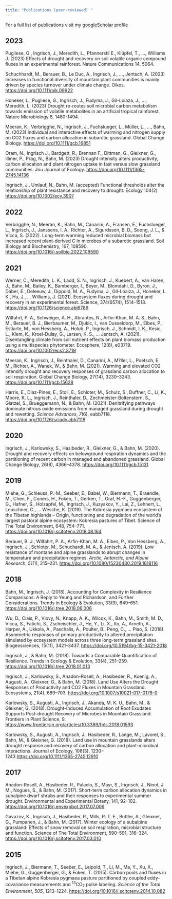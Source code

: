```yaml
---
title: "Publications (peer-reviewed) "
---
```


For a full list of publications visit my [googleScholar](https://scholar.google.com/citations?user=zY_ghlMAAAAJ&hl=de) profile

## 2023

Pugliese, G., Ingrisch, J., Meredith, L., Pfannerstil E., Klüpfel, T., ..., Williams J. (2023) Effects of drought and recovery on soil volatile organic compound fluxes in an experimental rainforest. 
Nature Communications 14. 5064. 

Schuchhardt, M., Berauer, B., Le Duc, A., Ingrisch, J., ..., Jentsch, A. (2023) Increases in functional diversity of mountain plant communities is mainly driven by species turnover under climate change. 
Oikos. <https://doi.org/10.1111/oik.09922>

Honeker, L., Pugliese, G., Ingrisch, J., Fudyma, J., Gil-Loiaza, J., ..., Meredith, L. (2023) Drought re-routes soil microbial carbon metabolism towards emission of volatile metabolites in an artificial tropical rainforest. 
Nature Microbiology 8, 1480-1494. 

Meeran, K., Verbrigghe, N., Ingrisch, J., Fuchslueger, L., Müller, L., ..., Bahn, M. (2023) Individual and interactive effects of warming and nitrogen supply on CO2 fluxes and carbon allocation in subarctic grassland. 
Global Change Biology. 
<https://doi.org/10.1111/gcb.16851>

Oram, N., Ingrisch J., Bardgett, R., Brennan F., Dittman, G., Gleixner, G., Illmer, P., Präg, N., Bahn, M. (2023) Drought intensity alters productivity, carbon allocation and plant nitrogen uptake in fast versus slow grassland communities. Jou
Journal of Ecology. <https://doi.org/10.1111/1365-2745.14136>

Ingrisch, J., Umlauf, N., Bahn, M. (accepted) Functional thresholds alter the relationship of plant resistance and recovery to drought. Ecology 104(2) <https://doi.org/10.1002/ecy.3907>


## 2022

Verbrigghe, N., Meeran, K., Bahn, M., Canarini, A., Fransen, E., Fuchslueger, L., Ingrisch, J., Janssens, I. A., Richter, A., Sigurdsson, B. D., Soong, J. L., & Vicca, S. (2022). Long-term warming reduced microbial biomass but increased recent plant-derived C in microbes of a subarctic grassland. Soil Biology and Biochemistry, 167, 108590. <https://doi.org/10.1016/j.soilbio.2022.108590>

## 2021

Werner, C., Meredith, L. K., Ladd, S. N., Ingrisch, J., Kuebert, A., van Haren, J., Bahn, M., Bailey, K., Bamberger, I., Beyer, M., Blomdahl, D., Byron, J., Daber, E., Deleeuw, J., Dippold, M. A., Fudyma, J., Gil-Loaiza, J., Honeker, L. K., Hu, J., ... Williams, J. (2021). Ecosystem fluxes during drought and recovery in an experimental forest. Science, 374(6574), 1514--1518. <https://doi.org/10.1126/science.abj6789>

Wilfahrt, P. A., Schweiger, A. H., Abrantes, N., Arfin-Khan, M. A. S., Bahn, M., Berauer, B. J., Bierbaumer, M., Djukic, I., van Dusseldorp, M., Eibes, P., Estiarte, M., von Hessberg, A., Holub, P., Ingrisch, J., Schmidt, I. K., Kesic, L., Klem, K., Kroel-Dulay, G., Larsen, K. S., ... Jentsch, A. (2021). Disentangling climate from soil nutrient effects on plant biomass production using a multispecies phytometer. Ecosphere, 12(8), e03719. <https://doi.org/10.1002/ecs2.3719>

Meeran, K., Ingrisch, J., Reinthaler, D., Canarini, A., M?ller, L., Poetsch, E. M., Richter, A., Wanek, W., & Bahn, M. (2021). Warming and elevated CO2 intensify drought and recovery responses of grassland carbon allocation to soil respiration. Global Change Biology, 27(14), 3230--3243. <https://doi.org/10.1111/gcb.15628>

Harris, E., Diaz-Pines, E., Stoll, E., Schloter, M., Schulz, S., Duffner, C., Li, K., Moore, K. L., Ingrisch, J., Reinthaler, D., Zechmeister-Boltenstern, S., Glatzel, S., Brueggemann, N., & Bahn, M. (2021). Denitrifying pathways dominate nitrous oxide emissions from managed grassland during drought and rewetting. *Science Advances*, *7*(6), eabb7118. <https://doi.org/10.1126/sciadv.abb7118>

## 2020

Ingrisch, J., Karlowsky, S., Hasibeder, R., Gleixner, G., & Bahn, M. (2020). Drought and recovery effects on belowground respiration dynamics and the partitioning of recent carbon in managed and abandoned grassland. Global Change Biology, 26(8), 4366--4378. <https://doi.org/10.1111/gcb.15131>

## 2019

Miehe, G., Schleuss, P.-M., Seeber, E., Babel, W., Biermann, T., Braendle, M., Chen, F., Coners, H., Foken, T., Gerken, T., Graf, H.-F., Guggenberger, G., Hafner, S., Holzapfel, M., Ingrisch, J., Kuzyakov, Y., Lai, Z., Lehnert, L., Leuschner, C., ... Wesche, K. (2019). The Kobresia pygmaea ecosystem of the Tibetan highlands -- Origin, functioning and degradation of the world's largest pastoral alpine ecosystem: Kobresia pastures of Tibet. Science of The Total Environment, 648, 754--771. <https://doi.org/10.1016/j.scitotenv.2018.08.164>

Berauer, B. J., Wilfahrt, P. A., Arfin-Khan, M. A., Eibes, P., Von Hessberg, A., Ingrisch, J., Schloter, M., Schuchardt, M. A., & Jentsch, A. (2019). Low resistance of montane and alpine grasslands to abrupt changes in temperature and precipitation regimes. *Arctic, Antarctic, and Alpine Research*, *51*(1), 215--231. <https://doi.org/10.1080/15230430.2019.1618116>

## 2018

Bahn, M., Ingrisch, J. (2018). Accounting for Complexity in Resilience Comparisons: A Reply to Yeung and Richardson, and Further Considerations. Trends in Ecology & Evolution, 33(9), 649--651. <https://doi.org/10.1016/j.tree.2018.06.006>

Wu, D., Ciais, P., Viovy, N., Knapp, A. K., Wilcox, K., Bahn, M., Smith, M. D., Vicca, S., Fatichi, S., Zscheischler, J., He, Y., Li, X., Ito, A., Arneth, A., Harper, A., Ukkola, A., Paschalis, A., Poulter, B., Peng, C., ... Piao, S. (2018). Asymmetric responses of primary productivity to altered precipitation simulated by ecosystem models across three long-term grassland sites. Biogeosciences, 15(11), 3421--3437. <https://doi.org/10.5194/bg-15-3421-2018>

Ingrisch, J., & Bahn, M. (2018). Towards a Comparable Quantification of Resilience. Trends in Ecology & Evolution, 33(4), 251--259. <https://doi.org/10.1016/j.tree.2018.01.013>

Ingrisch, J., Karlowsky, S., Anadon-Rosell, A., Hasibeder, R., Koenig, A., Augusti, A., Gleixner, G., & Bahn, M. (2018). Land Use Alters the Drought Responses of Productivity and CO2 Fluxes in Mountain Grassland. Ecosystems, 21(4), 689--703. <https://doi.org/10.1007/s10021-017-0178-0>

Karlowsky, S., Augusti, A., Ingrisch, J., Akanda, M. K. U., Bahn, M., & Gleixner, G. (2018). Drought-Induced Accumulation of Root Exudates Supports Post-drought Recovery of Microbes in Mountain Grassland. Frontiers in Plant Science, 9. <https://www.frontiersin.org/articles/10.3389/fpls.2018.01593>

Karlowsky, S., Augusti, A., Ingrisch, J., Hasibeder, R., Lange, M., Lavorel, S., Bahn, M., & Gleixner, G. (2018). Land use in mountain grasslands alters drought response and recovery of carbon allocation and plant-microbial interactions. Journal of Ecology, 106(3), 1230--1243.<https://doi.org/10.1111/1365-2745.12910>

## 2017

Anadon-Rosell, A., Hasibeder, R., Palacio, S., Mayr, S., Ingrisch, J., Ninot, J. M., Nogues, S., & Bahn, M. (2017). Short-term carbon allocation dynamics in subalpine dwarf shrubs and their responses to experimental summer drought. Environmental and Experimental Botany, 141, 92--102. <https://doi.org/10.1016/j.envexpbot.2017.07.006>

Gavazov, K., Ingrisch, J., Hasibeder, R., Mills, R. T. E., Buttler, A., Gleixner, G., Pumpanen, J., & Bahn, M. (2017). Winter ecology of a subalpine grassland: Effects of snow removal on soil respiration, microbial structure and function. Science of The Total Environment, 590--591, 316--324. <https://doi.org/10.1016/j.scitotenv.2017.03.010>

## 2015

Ingrisch, J., Biermann, T., Seeber, E., Leipold, T., Li, M., Ma, Y., Xu, X., Miehe, G., Guggenberger, G., & Foken, T. (2015). Carbon pools and fluxes in a Tibetan alpine Kobresia pygmaea pasture partitioned by coupled eddy-covariance measurements and ^13^CO~2~ pulse labeling. *Science of the Total Environment*, *505*, 1213--1224. <https://doi.org/10.1016/j.scitotenv.2014.10.082>

